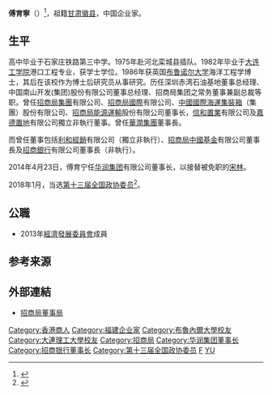 '''傅育寧'''（{{bd|1957年|3月4日||}}）<ref>{{Cite web |title=担保人:中国南山开发(集团)股份有限公司 |url=http://stock.finance.sina.com.cn/bond/view/announcement_show.php?id=502387922&att=1 |publisher=新浪财经 |access-date=2011-03-28 |format=pdf |archive-date= |archive-url= |dead-url=no }}</ref>，祖籍[[甘肃|甘肃]][[徽县|徽县]]，中国企业家。

==生平==
高中毕业于石家庄铁路第三中学。1975年赴河北栾城县插队。1982年毕业于[[大连理工大学|大连工学院]]港口工程专业，获学士学位。1986年获英国[[布鲁诺尔大学|布鲁诺尔大学]]海洋工程学博士，其后在该校作为博士后研究员从事研究。历任深圳赤湾石油基地董事总经理、中国南山开发(集团)股份有限公司董事总经理、招商局集团之常务董事兼副总裁等职。曾任[[招商局集團|招商局集團]]有限公司、[[招商局國際|招商局國際]]有限公司、[[中國國際海運集裝箱|中國國際海運集裝箱]]（集團）股份有限公司、[[招商局能源運輸|招商局能源運輸]]股份有限公司董事长，[[信和置業|信和置業]]有限公司及[[嘉德置地|嘉德置地]]有限公司獨立非執行董事。曾任[[華潤集團|華潤集團]]董事長。

而曾任董事包括[[利和經銷|利和經銷]]有限公司（獨立非執行）、[[招商局中國基金|招商局中國基金]]有限公司董事長及[[招商銀行|招商銀行]]有限公司董事長（非執行）。

2014年4月23日，傅育宁任[[宋林_(华润集团)|华润集团]]有限公司董事长，以接替被免职的[[宋林|宋林]]。

2018年1月，当选[[中国人民政治协商会议第十三届全国委员会委员名单|第十三届全国政协委员]]<ref>{{Cite web|url=http://sports.163.com/18/0126/06/D92BRKK400051C89.html|title=中国人民政治协商会议第十三届全国委员会委员名单|accessdate=2018-01-26|last=|work=网易|archive-url=https://web.archive.org/web/20180127143232/http://sports.163.com/18/0126/06/D92BRKK400051C89.html|archive-date=2018-01-27|dead-url=yes}}</ref>。

== 公職 ==
*2013年[[經濟發展委員會|經濟發展委員會]]成員

==参考来源==
{{reflist}}

==外部連結==
* [http://www.cmhi.com.hk:81/Detail.aspx?D=34,648,115,4 招商局董事局]

{{华润集团}}
{{DEFAULTSORT:F}}
[[Category:香港商人|Category:香港商人]]
[[Category:福建企业家|Category:福建企业家]]
[[Category:布魯內爾大學校友|Category:布魯內爾大學校友]]
[[Category:大連理工大學校友|Category:大連理工大學校友]]
[[Category:招商局|Category:招商局]]
[[Category:华润集团董事长|Category:华润集团董事长]]
[[Category:招商银行董事长|Category:招商银行董事长]]
[[Category:第十三届全国政协委员|Category:第十三届全国政协委员]]
[[Category:徽县人|F]]
[[Category:傅姓|YU]]